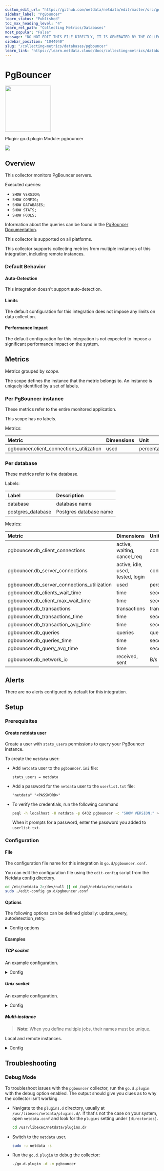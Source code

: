 ```yaml
---
custom_edit_url: "https://github.com/netdata/netdata/edit/master/src/go/collectors/go.d.plugin/modules/pgbouncer/metadata.yaml"
sidebar_label: "PgBouncer"
learn_status: "Published"
toc_max_heading_level: "4"
learn_rel_path: "Collecting Metrics/Databases"
most_popular: "False"
message: "DO NOT EDIT THIS FILE DIRECTLY, IT IS GENERATED BY THE COLLECTOR'S metadata.yaml FILE"
sidebar_position: "1044040"
slug: "/collecting-metrics/databases/pgbouncer"
learn_link: "https://learn.netdata.cloud/docs/collecting-metrics/databases/pgbouncer"
---
```



# PgBouncer


<img src="https://netdata.cloud/img/postgres.svg" width="150"/>


Plugin: go.d.plugin
Module: pgbouncer

<img src="https://img.shields.io/badge/maintained%20by-Netdata-%2300ab44" />

## Overview

This collector monitors PgBouncer servers.

Executed queries:

- `SHOW VERSION;`
- `SHOW CONFIG;`
- `SHOW DATABASES;`
- `SHOW STATS;`
- `SHOW POOLS;`

Information about the queries can be found in the [PgBouncer Documentation](https://www.pgbouncer.org/usage.html).




This collector is supported on all platforms.

This collector supports collecting metrics from multiple instances of this integration, including remote instances.


### Default Behavior

#### Auto-Detection

This integration doesn't support auto-detection.

#### Limits

The default configuration for this integration does not impose any limits on data collection.

#### Performance Impact

The default configuration for this integration is not expected to impose a significant performance impact on the system.


## Metrics

Metrics grouped by *scope*.

The scope defines the instance that the metric belongs to. An instance is uniquely identified by a set of labels.



### Per PgBouncer instance

These metrics refer to the entire monitored application.

This scope has no labels.

Metrics:

| Metric | Dimensions | Unit |
|:------|:----------|:----|
| pgbouncer.client_connections_utilization | used | percentage |

### Per database

These metrics refer to the database.

Labels:

| Label      | Description     |
|:-----------|:----------------|
| database | database name |
| postgres_database | Postgres database name |

Metrics:

| Metric | Dimensions | Unit |
|:------|:----------|:----|
| pgbouncer.db_client_connections | active, waiting, cancel_req | connections |
| pgbouncer.db_server_connections | active, idle, used, tested, login | connections |
| pgbouncer.db_server_connections_utilization | used | percentage |
| pgbouncer.db_clients_wait_time | time | seconds |
| pgbouncer.db_client_max_wait_time | time | seconds |
| pgbouncer.db_transactions | transactions | transactions/s |
| pgbouncer.db_transactions_time | time | seconds |
| pgbouncer.db_transaction_avg_time | time | seconds |
| pgbouncer.db_queries | queries | queries/s |
| pgbouncer.db_queries_time | time | seconds |
| pgbouncer.db_query_avg_time | time | seconds |
| pgbouncer.db_network_io | received, sent | B/s |



## Alerts

There are no alerts configured by default for this integration.


## Setup

### Prerequisites

#### Create netdata user

Create a user with `stats_users` permissions to query your PgBouncer instance.

To create the `netdata` user:

- Add `netdata` user to the `pgbouncer.ini` file:

  ```text
  stats_users = netdata
  ```

- Add a password for the `netdata` user to the `userlist.txt` file:

  ```text
  "netdata" "<PASSWORD>"
  ```

- To verify the credentials, run the following command

  ```bash
  psql -h localhost -U netdata -p 6432 pgbouncer -c "SHOW VERSION;" >/dev/null 2>&1 && echo OK || echo FAIL
  ```

  When it prompts for a password, enter the password you added to `userlist.txt`.



### Configuration

#### File

The configuration file name for this integration is `go.d/pgbouncer.conf`.


You can edit the configuration file using the `edit-config` script from the
Netdata [config directory](/docs/netdata-agent/configuration#the-netdata-config-directory).

```bash
cd /etc/netdata 2>/dev/null || cd /opt/netdata/etc/netdata
sudo ./edit-config go.d/pgbouncer.conf
```
#### Options

The following options can be defined globally: update_every, autodetection_retry.


<details><summary>Config options</summary>

| Name | Description | Default | Required |
|:----|:-----------|:-------|:--------:|
| update_every | Data collection frequency. | 5 | no |
| autodetection_retry | Recheck interval in seconds. Zero means no recheck will be scheduled. | 0 | no |
| dsn | PgBouncer server DSN (Data Source Name). See [DSN syntax](https://www.postgresql.org/docs/current/libpq-connect.html#LIBPQ-CONNSTRING). | postgres://postgres:postgres@127.0.0.1:6432/pgbouncer | yes |
| timeout | Query timeout in seconds. | 1 | no |

</details>

#### Examples

##### TCP socket

An example configuration.

<details><summary>Config</summary>

```yaml
jobs:
  - name: local
    dsn: 'postgres://postgres:postgres@127.0.0.1:6432/pgbouncer'

```
</details>

##### Unix socket

An example configuration.

<details><summary>Config</summary>

```yaml
jobs:
  - name: local
    dsn: 'host=/tmp dbname=pgbouncer user=postgres port=6432'

```
</details>

##### Multi-instance

> **Note**: When you define multiple jobs, their names must be unique.

Local and remote instances.


<details><summary>Config</summary>

```yaml
jobs:
  - name: local
    dsn: 'postgres://postgres:postgres@127.0.0.1:6432/pgbouncer'

  - name: remote
    dsn: 'postgres://postgres:postgres@203.0.113.10:6432/pgbouncer'

```
</details>



## Troubleshooting

### Debug Mode

To troubleshoot issues with the `pgbouncer` collector, run the `go.d.plugin` with the debug option enabled. The output
should give you clues as to why the collector isn't working.

- Navigate to the `plugins.d` directory, usually at `/usr/libexec/netdata/plugins.d/`. If that's not the case on
  your system, open `netdata.conf` and look for the `plugins` setting under `[directories]`.

  ```bash
  cd /usr/libexec/netdata/plugins.d/
  ```

- Switch to the `netdata` user.

  ```bash
  sudo -u netdata -s
  ```

- Run the `go.d.plugin` to debug the collector:

  ```bash
  ./go.d.plugin -d -m pgbouncer
  ```


